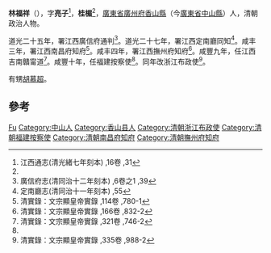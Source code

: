 '''林福祥'''（{{bd|？||1862年}}），字'''亮子'''<ref name="#1">江西通志(清光緒七年刻本) ,16卷 ,31</ref>，'''桂楣'''<ref name="#1"/>，[[廣東省|廣東省]][[廣州府|廣州府]][[香山縣|香山縣]]（今[[廣東省|廣東省]][[中山縣|中山縣]]）人，清朝政治人物。

道光二十五年，署江西廣信府通判<ref>廣信府志(清同治十二年刻本) ,6卷之1 ,39</ref>。道光二十七年，署江西定南廳同知<ref>定南廳志(清同治十一年刻本) ,55</ref>。咸丰三年，署江西南昌府知府<ref>清實錄：文宗顯皇帝實錄 ,114卷 ,780-1</ref>。咸丰四年，署江西撫州府知府<ref>清實錄：文宗顯皇帝實錄 ,166卷 ,832-2</ref>。咸豐九年，任江西吉南贛甯道<ref name="#2">清實錄：文宗顯皇帝實錄 ,321卷 ,746-2</ref>。咸豐十年，任福建按察使<ref name="#2"/>。同年改浙江布政使<ref>清實錄：文宗顯皇帝實錄 ,335卷 ,988-2</ref>。

有甥[[胡慕超|胡慕超]]。

== 參考 ==
{{reflist}}

{{清朝人物小作品}}

{{Authority control}}
{{DEFAULTSORT:Lin林}}
[[Category:林姓|Fu]]
[[Category:中山人|Category:中山人]]
[[Category:香山县人|Category:香山县人]]
[[Category:清朝浙江布政使|Category:清朝浙江布政使]]
[[Category:清朝福建按察使|Category:清朝福建按察使]]
[[Category:清朝南昌府知府|Category:清朝南昌府知府]]
[[Category:清朝撫州府知府|Category:清朝撫州府知府]]